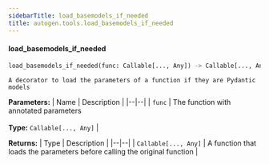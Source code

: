 ```yaml
---
sidebarTitle: load_basemodels_if_needed
title: autogen.tools.load_basemodels_if_needed
---
```


<code class="doc-symbol doc-symbol-heading doc-symbol-function"></code>
#### load_basemodels_if_needed

```python
load_basemodels_if_needed(func: Callable[..., Any]) -> Callable[..., Any]
```

    A decorator to load the parameters of a function if they are Pydantic models

<b>Parameters:</b>
| Name | Description |
|--|--|
| `func` | The function with annotated parameters<br/><br/>**Type:** `Callable[..., Any]` |

<b>Returns:</b>
| Type | Description |
|--|--|
| `Callable[..., Any]` | A function that loads the parameters before calling the original function |

<br />
